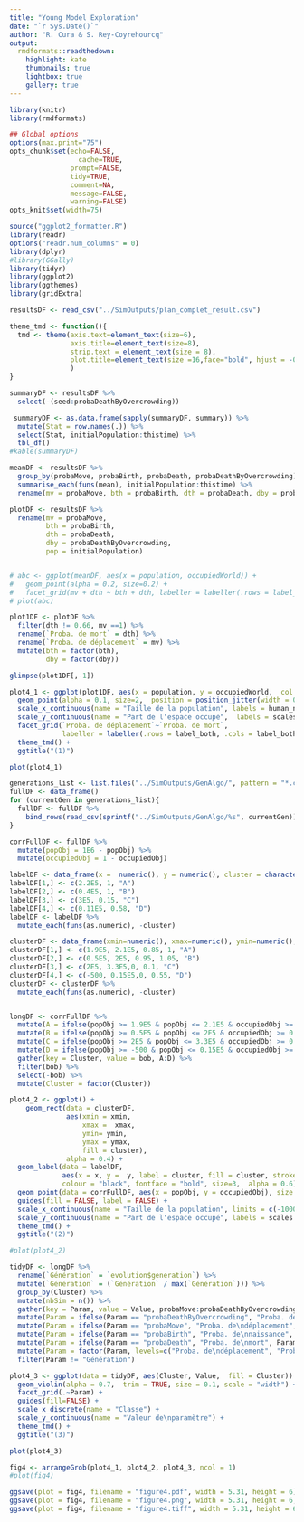 ```yaml
---
title: "Young Model Exploration"
date: "`r Sys.Date()`"
author: "R. Cura & S. Rey-Coyrehourcq"
output:
  rmdformats::readthedown:
    highlight: kate
    thumbnails: true
    lightbox: true
    gallery: true
---
```



```r
library(knitr)
library(rmdformats)

## Global options
options(max.print="75")
opts_chunk$set(echo=FALSE,
	             cache=TRUE,
               prompt=FALSE,
               tidy=TRUE,
               comment=NA,
               message=FALSE,
               warning=FALSE)
opts_knit$set(width=75)
```

```r
source("ggplot2_formatter.R")
library(readr)
options("readr.num_columns" = 0)
library(dplyr)
#library(GGally)
library(tidyr)
library(ggplot2)
library(ggthemes)
library(gridExtra)

```

```r
resultsDF <- read_csv("../SimOutputs/plan_complet_result.csv")
```

```r
theme_tmd <- function(){
  tmd <- theme(axis.text=element_text(size=6),
               axis.title=element_text(size=8),
               strip.text = element_text(size = 8),
               plot.title=element_text(size =16,face="bold", hjust = -0.09,margin=margin(b=-15))
               )
}

```

```r
summaryDF <- resultsDF %>%
  select(-(seed:probaDeathByOvercrowding))

 summaryDF <- as.data.frame(sapply(summaryDF, summary)) %>%
  mutate(Stat = row.names(.)) %>%
  select(Stat, initialPopulation:thistime) %>%
  tbl_df()
#kable(summaryDF)
```

```r
meanDF <- resultsDF %>%
  group_by(probaMove, probaBirth, probaDeath, probaDeathByOvercrowding) %>%
  summarise_each(funs(mean), initialPopulation:thistime) %>%
  rename(mv = probaMove, bth = probaBirth, dth = probaDeath, dby = probaDeathByOvercrowding)

plotDF <- resultsDF %>%
  rename(mv = probaMove,
         bth = probaBirth,
         dth = probaDeath,
         dby = probaDeathByOvercrowding,
         pop = initialPopulation)


# abc <- ggplot(meanDF, aes(x = population, occupiedWorld)) +
#   geom_point(alpha = 0.2, size=0.2) +
#   facet_grid(mv + dth ~ bth + dth, labeller = labeller(.rows = label_both, .cols = label_both))
# plot(abc)
```

```r
plot1DF <- plotDF %>%
  filter(dth != 0.66, mv ==1) %>%
  rename(`Proba. de mort` = dth) %>%
  rename(`Proba. de déplacement` = mv) %>%
  mutate(bth = factor(bth),
         dby = factor(dby))

glimpse(plot1DF[,-1])
```

```r
plot4_1 <- ggplot(plot1DF, aes(x = population, y = occupiedWorld,  col = dby)) +
  geom_point(alpha = 0.1, size=2,  position = position_jitter(width = 0, height = 0)) +
  scale_x_continuous(name = "Taille de la population", labels = human_numbers) +
  scale_y_continuous(name = "Part de l'espace occupé",  labels = scales::percent) +
  facet_grid(`Proba. de déplacement`~`Proba. de mort`,
             labeller = labeller(.rows = label_both, .cols = label_both)) +
  theme_tmd() +
  ggtitle("(1)")

plot(plot4_1)
```

```r
generations_list <- list.files("../SimOutputs/GenAlgo/", pattern = "*.csv")
fullDF <- data_frame()
for (currentGen in generations_list){
  fullDF <- fullDF %>%
    bind_rows(read_csv(sprintf("../SimOutputs/GenAlgo/%s", currentGen)))
}

corrFullDF <- fullDF %>%
  mutate(popObj = 1E6 - popObj) %>%
  mutate(occupiedObj = 1 - occupiedObj)

labelDF <- data_frame(x =  numeric(), y = numeric(), cluster = character())
labelDF[1,] <- c(2.2E5, 1, "A")
labelDF[2,] <- c(0.4E5, 1, "B")
labelDF[3,] <- c(3E5, 0.15, "C")
labelDF[4,] <- c(0.11E5, 0.58, "D")
labelDF <- labelDF %>%
  mutate_each(funs(as.numeric), -cluster)

clusterDF <- data_frame(xmin=numeric(), xmax=numeric(), ymin=numeric(), ymax=numeric(), cluster=character())
clusterDF[1,] <- c(1.9E5, 2.1E5, 0.85, 1, "A")
clusterDF[2,] <- c(0.5E5, 2E5, 0.95, 1.05, "B")
clusterDF[3,] <- c(2E5, 3.3E5,0, 0.1, "C")
clusterDF[4,] <- c(-500, 0.15E5,0, 0.55, "D")
clusterDF <- clusterDF %>%
  mutate_each(funs(as.numeric), -cluster)


longDF <- corrFullDF %>%
  mutate(A = ifelse(popObj >= 1.9E5 & popObj <= 2.1E5 & occupiedObj >= 0.85 & occupiedObj <= 1, TRUE, FALSE)) %>%
  mutate(B = ifelse(popObj >= 0.5E5 & popObj <= 2E5 & occupiedObj >= 0.95 & occupiedObj <= 1.05, TRUE, FALSE)) %>%
  mutate(C = ifelse(popObj >= 2E5 & popObj <= 3.3E5 & occupiedObj >= 0 & occupiedObj <= 0.1, TRUE, FALSE)) %>%
  mutate(D = ifelse(popObj >= -500 & popObj <= 0.15E5 & occupiedObj >= 0 & occupiedObj <= 0.55, TRUE, FALSE)) %>%
  gather(key = Cluster, value = bob, A:D) %>%
  filter(bob) %>%
  select(-bob) %>%
  mutate(Cluster = factor(Cluster))

```

```r

plot4_2 <- ggplot() +
    geom_rect(data = clusterDF,
              aes(xmin = xmin,
                  xmax =  xmax,
                  ymin= ymin,
                  ymax = ymax,
                  fill = cluster),
              alpha = 0.4) +
  geom_label(data = labelDF,
             aes(x = x, y =  y, label = cluster, fill = cluster, stroke = cluster),
             colour = "black", fontface = "bold", size=3,  alpha = 0.6) +
  geom_point(data = corrFullDF, aes(x = popObj, y = occupiedObj), size = 0.1, alpha = 1) +
  guides(fill = FALSE, label = FALSE) +
  scale_x_continuous(name = "Taille de la population", limits = c(-1000, 350E3), labels = human_numbers) +
  scale_y_continuous(name = "Part de l'espace occupé", labels = scales::percent) +
  theme_tmd() +
  ggtitle("(2)")

#plot(plot4_2)

```

```r
tidyDF <- longDF %>%
  rename(`Génération` = `evolution$generation`) %>%
  mutate(`Génération` = (`Génération` / max(`Génération`))) %>%
  group_by(Cluster) %>%
  mutate(nbSim = n()) %>%
  gather(key = Param, value = Value, probaMove:probaDeathByOvercrowding, `Génération`) %>%
  mutate(Param = ifelse(Param == "probaDeathByOvercrowding", "Proba. de mort\npar suffocation", Param)) %>%
  mutate(Param = ifelse(Param == "probaMove", "Proba. de\ndéplacement", Param)) %>%
  mutate(Param = ifelse(Param == "probaBirth", "Proba. de\nnaissance", Param)) %>%
  mutate(Param = ifelse(Param == "probaDeath", "Proba. de\nmort", Param)) %>%
  mutate(Param = factor(Param, levels=c("Proba. de\ndéplacement", "Proba. de\nmort", "Proba. de mort\npar suffocation", "Proba. de\nnaissance", "Génération"))) %>%
  filter(Param != "Génération")
```

```r
plot4_3 <- ggplot(data = tidyDF, aes(Cluster, Value,  fill = Cluster)) +
  geom_violin(alpha = 0.7,  trim = TRUE, size = 0.1, scale = "width") +
  facet_grid(.~Param) +
  guides(fill=FALSE) +
  scale_x_discrete(name = "Classe") +
  scale_y_continuous(name = "Valeur de\nparamètre") +
  theme_tmd() +
  ggtitle("(3)")

plot(plot4_3)
```

```r
fig4 <- arrangeGrob(plot4_1, plot4_2, plot4_3, ncol = 1)
#plot(fig4)
```

```r
ggsave(plot = fig4, filename = "figure4.pdf", width = 5.31, height = 6)
ggsave(plot = fig4, filename = "figure4.png", width = 5.31, height = 6,  dpi = 300)
ggsave(plot = fig4, filename = "figure4.tiff", width = 5.31, height = 6,  dpi = 300)
```
